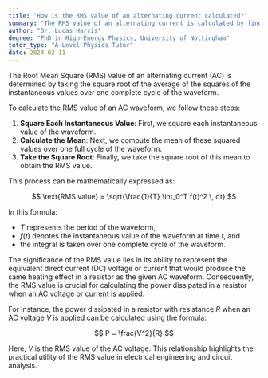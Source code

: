 ```yaml
---
title: "How is the RMS value of an alternating current calculated?"
summary: "The RMS value of an alternating current is calculated by finding the square root of the mean of the squares of the instantaneous values."
author: "Dr. Lucas Harris"
degree: "PhD in High-Energy Physics, University of Nottingham"
tutor_type: "A-Level Physics Tutor"
date: 2024-02-11
---
```


The Root Mean Square (RMS) value of an alternating current (AC) is determined by taking the square root of the average of the squares of the instantaneous values over one complete cycle of the waveform.

To calculate the RMS value of an AC waveform, we follow these steps:

1. **Square Each Instantaneous Value**: First, we square each instantaneous value of the waveform.
2. **Calculate the Mean**: Next, we compute the mean of these squared values over one full cycle of the waveform.
3. **Take the Square Root**: Finally, we take the square root of this mean to obtain the RMS value.

This process can be mathematically expressed as:

$$
\text{RMS value} = \sqrt{\frac{1}{T} \int_0^T f(t)^2 \, dt}
$$

In this formula:
- $T$ represents the period of the waveform,
- $f(t)$ denotes the instantaneous value of the waveform at time $t$, and
- the integral is taken over one complete cycle of the waveform.

The significance of the RMS value lies in its ability to represent the equivalent direct current (DC) voltage or current that would produce the same heating effect in a resistor as the given AC waveform. Consequently, the RMS value is crucial for calculating the power dissipated in a resistor when an AC voltage or current is applied. 

For instance, the power dissipated in a resistor with resistance $R$ when an AC voltage $V$ is applied can be calculated using the formula:

$$
P = \frac{V^2}{R}
$$

Here, $V$ is the RMS value of the AC voltage. This relationship highlights the practical utility of the RMS value in electrical engineering and circuit analysis.
    